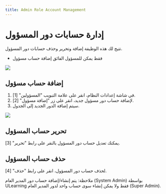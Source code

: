 ---
title: Admin Role Account Management
---


# إدارة حسابات دور المسؤول 

تتيح لك هذه الوظيفة إضافة وتحرير وحذف حسابات دور المسؤول.

- 	فقط يمكن للمسؤول الفائق إضافة حساب مسؤول

![](/ar/img/ulearning/admin/Admin_role_account_management.jpg)

## إضافة حساب مسؤول 
1. في شاشة إعدادات النظام، انقر على علامة التبويب "المسؤولين" [1].  
2. لإضافة حساب دور مسؤول جديد، انقر على زر "إضافة مسؤول" [2]. 
3. سيتم إضافة الدور الجديد إلى الجدول.

![](/ar/img/ulearning/admin/Add_admin_account.jpg)

## تحرير حساب المسؤول 

يمكنك تعديل حساب دور المسؤول بالنقر على رابط "تحرير" [3].

## حذف حساب المسؤول 

لحذف حساب دور المسؤول، انقر على رابط "حذف" [4].

<Callout type="info" emoji="ℹ️">
  ملاحظة: يتم إنشاء/إضافة حساب دور المدير العام (System Admin)  بواسطة ULearning فقط ولا يمكن إنشاء سوى حساب واحد لدور المدير العام (Super Admin).
</Callout>
